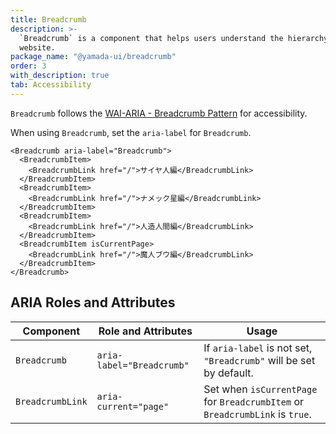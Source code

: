 ```yaml
---
title: Breadcrumb
description: >-
  `Breadcrumb` is a component that helps users understand the hierarchy of a
  website.
package_name: "@yamada-ui/breadcrumb"
order: 3
with_description: true
tab: Accessibility
---
```


`Breadcrumb` follows the [WAI-ARIA - Breadcrumb Pattern](https://www.w3.org/WAI/ARIA/apg/patterns/breadcrumb/) for accessibility.

When using `Breadcrumb`, set the `aria-label` for `Breadcrumb`.

```tsx live=false
<Breadcrumb aria-label="Breadcrumb">
  <BreadcrumbItem>
    <BreadcrumbLink href="/">サイヤ人編</BreadcrumbLink>
  </BreadcrumbItem>
  <BreadcrumbItem>
    <BreadcrumbLink href="/">ナメック星編</BreadcrumbLink>
  </BreadcrumbItem>
  <BreadcrumbItem>
    <BreadcrumbLink href="/">人造人間編</BreadcrumbLink>
  </BreadcrumbItem>
  <BreadcrumbItem isCurrentPage>
    <BreadcrumbLink href="/">魔人ブウ編</BreadcrumbLink>
  </BreadcrumbItem>
</Breadcrumb>
```

## ARIA Roles and Attributes

| Component        | Role and Attributes       | Usage                                                                        |
| ---------------- | ------------------------- | ---------------------------------------------------------------------------- |
| `Breadcrumb`     | `aria-label="Breadcrumb"` | If `aria-label` is not set, `"Breadcrumb"` will be set by default.           |
| `BreadcrumbLink` | `aria-current="page"`     | Set when `isCurrentPage` for `BreadcrumbItem` or `BreadcrumbLink` is `true`. |

